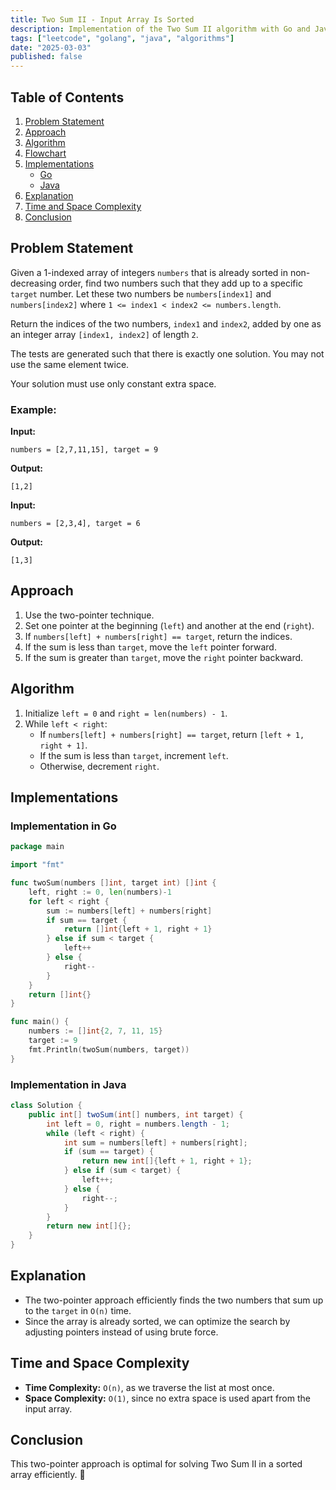 ```yaml
---
title: Two Sum II - Input Array Is Sorted
description: Implementation of the Two Sum II algorithm with Go and Java.
tags: ["leetcode", "golang", "java", "algorithms"]
date: "2025-03-03"
published: false
---
```


## Table of Contents

1. [Problem Statement](#problem-statement)
2. [Approach](#approach)
3. [Algorithm](#algorithm)
4. [Flowchart](#flowchart)
5. [Implementations](#implementations)
   - [Go](#implementation-in-go)
   - [Java](#implementation-in-java)
6. [Explanation](#explanation)
7. [Time and Space Complexity](#time-and-space-complexity)
8. [Conclusion](#conclusion)

## Problem Statement

Given a 1-indexed array of integers `numbers` that is already sorted in non-decreasing order, find two numbers such that they add up to a specific `target` number. Let these two numbers be `numbers[index1]` and `numbers[index2]` where `1 <= index1 < index2 <= numbers.length`.

Return the indices of the two numbers, `index1` and `index2`, added by one as an integer array `[index1, index2]` of length `2`.

The tests are generated such that there is exactly one solution. You may not use the same element twice.

Your solution must use only constant extra space.

### Example:

**Input:**
```
numbers = [2,7,11,15], target = 9
```
**Output:**
```
[1,2]
```

**Input:**
```
numbers = [2,3,4], target = 6
```
**Output:**
```
[1,3]
```

## Approach

1. Use the two-pointer technique.
2. Set one pointer at the beginning (`left`) and another at the end (`right`).
3. If `numbers[left] + numbers[right] == target`, return the indices.
4. If the sum is less than `target`, move the `left` pointer forward.
5. If the sum is greater than `target`, move the `right` pointer backward.

## Algorithm

1. Initialize `left = 0` and `right = len(numbers) - 1`.
2. While `left < right`:
   - If `numbers[left] + numbers[right] == target`, return `[left + 1, right + 1]`.
   - If the sum is less than `target`, increment `left`.
   - Otherwise, decrement `right`.

## Implementations

### Implementation in Go

```go
package main

import "fmt"

func twoSum(numbers []int, target int) []int {
    left, right := 0, len(numbers)-1
    for left < right {
        sum := numbers[left] + numbers[right]
        if sum == target {
            return []int{left + 1, right + 1}
        } else if sum < target {
            left++
        } else {
            right--
        }
    }
    return []int{}
}

func main() {
    numbers := []int{2, 7, 11, 15}
    target := 9
    fmt.Println(twoSum(numbers, target))
}
```

### Implementation in Java

```java
class Solution {
    public int[] twoSum(int[] numbers, int target) {
        int left = 0, right = numbers.length - 1;
        while (left < right) {
            int sum = numbers[left] + numbers[right];
            if (sum == target) {
                return new int[]{left + 1, right + 1};
            } else if (sum < target) {
                left++;
            } else {
                right--;
            }
        }
        return new int[]{};
    }
}
```

## Explanation

- The two-pointer approach efficiently finds the two numbers that sum up to the `target` in `O(n)` time.
- Since the array is already sorted, we can optimize the search by adjusting pointers instead of using brute force.

## Time and Space Complexity

- **Time Complexity:** `O(n)`, as we traverse the list at most once.
- **Space Complexity:** `O(1)`, since no extra space is used apart from the input array.

## Conclusion

This two-pointer approach is optimal for solving Two Sum II in a sorted array efficiently. 🚀